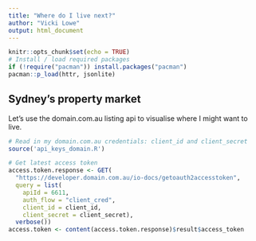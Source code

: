 ```yaml
---
title: "Where do I live next?"
author: "Vicki Lowe"
output: html_document
---
```


```r
knitr::opts_chunk$set(echo = TRUE)
# Install / load required packages
if (!require("pacman")) install.packages("pacman")
pacman::p_load(httr, jsonlite)
```

## Sydney's property market


Let's use the domain.com.au listing api to visualise where I might want to live.

```r
# Read in my domain.com.au credentials: client_id and client_secret
source('api_keys_domain.R')

# Get latest access token
access.token.response <- GET(
  "https://developer.domain.com.au/io-docs/getoauth2accesstoken", 
  query = list(
    apiId = 6611,
    auth_flow = "client_cred",
    client_id = client_id,
    client_secret = client_secret),
  verbose())
access.token <- content(access.token.response)$result$access_token
```
